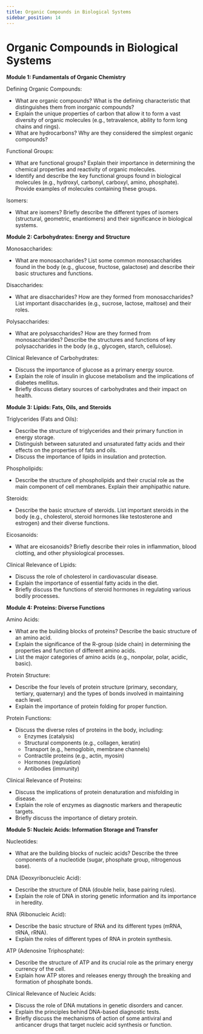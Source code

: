 ```yaml
---
title: Organic Compounds in Biological Systems
sidebar_position: 14
---
```


# Organic Compounds in Biological Systems

**Module 1: Fundamentals of Organic Chemistry**

Defining Organic Compounds:
* What are organic compounds? What is the defining characteristic that distinguishes them from inorganic compounds?
* Explain the unique properties of carbon that allow it to form a vast diversity of organic molecules (e.g., tetravalence, ability to form long chains and rings).
* What are hydrocarbons? Why are they considered the simplest organic compounds?

Functional Groups:
* What are functional groups? Explain their importance in determining the chemical properties and reactivity of organic molecules.
* Identify and describe the key functional groups found in biological molecules (e.g., hydroxyl, carbonyl, carboxyl, amino, phosphate). Provide examples of molecules containing these groups.

Isomers:
* What are isomers? Briefly describe the different types of isomers (structural, geometric, enantiomers) and their significance in biological systems.

**Module 2: Carbohydrates: Energy and Structure**

Monosaccharides:
* What are monosaccharides? List some common monosaccharides found in the body (e.g., glucose, fructose, galactose) and describe their basic structures and functions.

Disaccharides:
* What are disaccharides? How are they formed from monosaccharides? List important disaccharides (e.g., sucrose, lactose, maltose) and their roles.

Polysaccharides:
* What are polysaccharides? How are they formed from monosaccharides? Describe the structures and functions of key polysaccharides in the body (e.g., glycogen, starch, cellulose).

Clinical Relevance of Carbohydrates:
* Discuss the importance of glucose as a primary energy source.
* Explain the role of insulin in glucose metabolism and the implications of diabetes mellitus.
* Briefly discuss dietary sources of carbohydrates and their impact on health.

**Module 3: Lipids: Fats, Oils, and Steroids**

Triglycerides (Fats and Oils):
* Describe the structure of triglycerides and their primary function in energy storage.
* Distinguish between saturated and unsaturated fatty acids and their effects on the properties of fats and oils.
* Discuss the importance of lipids in insulation and protection.

Phospholipids:
* Describe the structure of phospholipids and their crucial role as the main component of cell membranes. Explain their amphipathic nature.

Steroids:
* Describe the basic structure of steroids. List important steroids in the body (e.g., cholesterol, steroid hormones like testosterone and estrogen) and their diverse functions.

Eicosanoids:
* What are eicosanoids? Briefly describe their roles in inflammation, blood clotting, and other physiological processes.

Clinical Relevance of Lipids:
* Discuss the role of cholesterol in cardiovascular disease.
* Explain the importance of essential fatty acids in the diet.
* Briefly discuss the functions of steroid hormones in regulating various bodily processes.

**Module 4: Proteins: Diverse Functions**

Amino Acids:
* What are the building blocks of proteins? Describe the basic structure of an amino acid.
* Explain the significance of the R-group (side chain) in determining the properties and function of different amino acids.
* List the major categories of amino acids (e.g., nonpolar, polar, acidic, basic).

Protein Structure:
* Describe the four levels of protein structure (primary, secondary, tertiary, quaternary) and the types of bonds involved in maintaining each level.
* Explain the importance of protein folding for proper function.

Protein Functions:
* Discuss the diverse roles of proteins in the body, including:
    * Enzymes (catalysis)
    * Structural components (e.g., collagen, keratin)
    * Transport (e.g., hemoglobin, membrane channels)
    * Contractile proteins (e.g., actin, myosin)
    * Hormones (regulation)
    * Antibodies (immunity)

Clinical Relevance of Proteins:
* Discuss the implications of protein denaturation and misfolding in disease.
* Explain the role of enzymes as diagnostic markers and therapeutic targets.
* Briefly discuss the importance of dietary protein.

**Module 5: Nucleic Acids: Information Storage and Transfer**

Nucleotides:
* What are the building blocks of nucleic acids? Describe the three components of a nucleotide (sugar, phosphate group, nitrogenous base).

DNA (Deoxyribonucleic Acid):
* Describe the structure of DNA (double helix, base pairing rules).
* Explain the role of DNA in storing genetic information and its importance in heredity.

RNA (Ribonucleic Acid):
* Describe the basic structure of RNA and its different types (mRNA, tRNA, rRNA).
* Explain the roles of different types of RNA in protein synthesis.

ATP (Adenosine Triphosphate):
* Describe the structure of ATP and its crucial role as the primary energy currency of the cell.
* Explain how ATP stores and releases energy through the breaking and formation of phosphate bonds.

Clinical Relevance of Nucleic Acids:
* Discuss the role of DNA mutations in genetic disorders and cancer.
* Explain the principles behind DNA-based diagnostic tests.
* Briefly discuss the mechanisms of action of some antiviral and anticancer drugs that target nucleic acid synthesis or function.